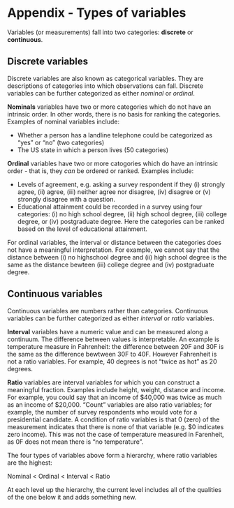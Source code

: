 
# Appendix - Types of variables {#appendixtypes}

Variables (or measurements) fall into two categories: __discrete__ or __continuous__.

## Discrete variables

Discrete variables are also known as categorical variables. They are descriptions of categories into which observations can fall. Discrete variables can be further categorized as either _nominal_ or _ordinal_.

__Nominals__ variables have two or more categories which do not have an intrinsic order. In other words, there is no basis for ranking the categories. Examples of nominal variables include:

* Whether a person has a landline telephone could be categorized as "yes" or "no" (two categories)
* The US state in which a person lives (50 categories)

__Ordinal__ variables have two or more catogories which do have an intrinsic order - that is, they _can_ be ordered or ranked. Examples include:

* Levels of agreement, e.g. asking a survey respondent if they (i) strongly agree, (ii) agree, (iii) neither agree nor disagree, (iv) disagree or (v) strongly disagree with a question.
* Educational attainment could be recorded in a survey using four categories: (i) no high school degree, (ii) high school degree, (iii) college degree, or (iv) postgraduate degree. Here the categories can be ranked based on the level of educational attainment.

For ordinal variables, the interval or distance between the categories does not have a meaningful interpretation. For example, we cannot say that the distance between (i) no highschool degree and (ii) high school degree is the same as the distance bewteen (iii) college degree and (iv) postgraduate degree.

## Continuous variables

Continuous variables are numbers rather than categories. Continuous variables can be further categorized as either _interval_ or _ratio_ variables.

__Interval__ variables have a numeric value and can be measured along a continuum. The difference between values is interpretable. An example is temperature measure in Fahrenheit: the difference between 20F and 30F is the same as the difference bewtween 30F to 40F. However Fahrenheit is not a ratio variables. For example, 40 degrees is not "twice as hot" as 20 degrees.

__Ratio__ variables are interval variables for which you can construct a meaningful fraction. Examples include height, weight, distance and income. For example, you could say that an income of \$40,000 was twice as much as an income of \$20,000. "Count" variables are also ratio variables; for example, the number of survey respondents who would vote for a presidential candidate. A condition of ratio variables is that 0 (zero) of the measurement indicates that there is none of that variable (e.g. $0 indicates zero income). This was not the case of temperature measured in Farenheit, as 0F does not mean there is "no temperature".

The four types of variables above form a hierarchy, where ratio variables are the highest:

Nominal < Ordinal < Interval < Ratio

At each level up the hierarchy, the current level includes all of the qualities of the one below it and adds something new.